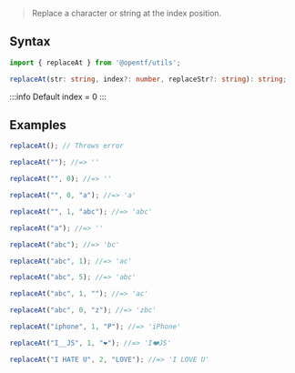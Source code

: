 > Replace a character or string at the index position.

## Syntax

```ts
import { replaceAt } from '@opentf/utils';

replaceAt(str: string, index?: number, replaceStr?: string): string;
```

:::info
Default index = 0
:::

## Examples

```ts
replaceAt(); // Throws error

replaceAt(""); //=> ''

replaceAt("", 0); //=> ''

replaceAt("", 0, "a"); //=> 'a'

replaceAt("", 1, "abc"); //=> 'abc'

replaceAt("a"); //=> ''

replaceAt("abc"); //=> 'bc'

replaceAt("abc", 1); //=> 'ac'

replaceAt("abc", 5); //=> 'abc'

replaceAt("abc", 1, ""); //=> 'ac'

replaceAt("abc", 0, "z"); //=> 'zbc'

replaceAt("iphone", 1, "P"); //=> 'iPhone'

replaceAt("I__JS", 1, "❤️"); //=> 'I❤️JS'

replaceAt("I HATE U", 2, "LOVE"); //=> 'I LOVE U'
```
